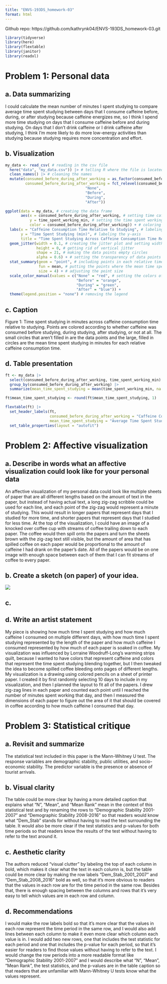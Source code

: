 ```yaml
---
title: "ENVS-193DS_homework-03"
format: html
---
```


Github repo: https://github.com/kathrynk04/ENVS-193DS_homework-03.git

```r
library(tidyverse)
library(here)
library(flextable)
library(janitor)
library(readxl)
```

# Problem 1: Personal data

## a. Data summarizing

I could calculate the mean number of minutes I spent studying to compare average time spent studying between days that I consume caffeine before, during, or after studying because caffeine energizes me, so I think I spend more time studying on days that I consume caffeine before and during studying. On days that I don't drink caffeine or I drink caffeine after studying, I think I'm more likely to do more low-energy activities than studying because studying requires more concentration and effort.

## b. Visualization

```r
my_data <- read_csv( # reading in the csv file
  here("data", "my_data.csv")) |> # telling R where the file is located
  clean_names() |> # cleaning the names
  mutate(consumed_before_during_after_working = as_factor(consumed_before_during_after_working), # making when the caffeine was consumed relative to studying a factor
         consumed_before_during_after_working = fct_relevel(consumed_before_during_after_working, # changing the factor orders
                                    "None",
                                    "Before",
                                    "During",
                                    "After")) 

ggplot(data = my_data, # creating the data frame
       aes(x = consumed_before_during_after_working, # setting time caffeine was consumed relative to studying as the x-axis
           y = time_spent_working_min, # setting the time spent working as the y-axis
           color = consumed_before_during_after_working)) + # coloring by time caffeine was consumed relative to studying
  labs(x = "Caffeine Consumption Time Relative to Studying", # labeling the x-axis
       y = "Time Spent Studying (min)", # labeling the y-axis
       title = "Time Spent Studying Across Caffeine Consumption Time Relative to Studying") + # creating the title
  geom_jitter(width = 0.1, # creating the jitter plot and setting width as 0.1
              height = 0, # getting rid of vertical jitter
              shape = 21, # making the data points empty circles
              alpha = 0.6) + # setting the transparency of data points
  stat_summary(geom = "point", # including points in each relative time
               fun = mean, # putting the points where the mean time spent studying is
               size = 4) + # adjusting the point size
  scale_color_manual(values = c("None" = "red", # setting the colors of each group
                                "Before" = "orange",
                                "During" = "green",
                                "After" = "blue")) +
  theme(legend.position = "none") # removing the legend
```

## c. Caption

Figure 1: Time spent studying in minutes across caffeine consumption time relative to studying. Points are colored according to whether caffeine was consumed before studying, during studying, after studying, or not at all. The small circles that aren't filled in are the data points and the large, filled in circles are the mean time spent studying in minutes for each relative caffeine consumption time.

## d. Table presentation

```r
ft <- my_data |> 
  select(consumed_before_during_after_working, time_spent_working_min) |> 
  group_by(consumed_before_during_after_working) |> 
  summarize(mean_time_spent_studying = mean(time_spent_working_min, na.rm = FALSE)) 

ft$mean_time_spent_studying <- round(ft$mean_time_spent_studying, 1)

flextable(ft) |> 
  set_header_labels(ft,
                    consumed_before_during_after_working = "Caffeine Consumption Time Relative to Studying",
                    mean_time_spent_studying = "Average Time Spent Studying (min)") |> 
  set_table_properties(layout = "autofit")
```

# Problem 2: Affective visualization

## a. Describe in words what an affective visualization could look like for your personal data

An affective visualization of my personal data could look like multiple sheets of paper that are all different lengths based on the amount of text in the paper, but instead of having actual text, a long zig-zag scribble could be used for each line, and each point of the zig-zag would represent a minute of studying. This would result in longer papers that represent days that I studied for more time, and shorter papers that represent days that I studied for less time. At the top of the visualization, I could have an image of a knocked over coffee cup with streams of coffee trailing down to each paper. The coffee would then spill onto the papers and turn the sheets brown with the zig-zag text still visible, but the amount of area that has spilled coffee on each paper would be proportional to the amount of caffeine I had drank on the paper's date. All of the papers would be on one image with enough space between each of them that I can fit streams of coffee to every paper.

## b. Create a sketch (on paper) of your idea.

![](images/sketch.png)

## c. 

## d. Write an artist statement

My piece is showing how much time I spent studying and how much caffeine I consumed on multiple different days, with how much time I spent studying represented by the length of the paper and how much caffeine I consumed represented by how much of each paper is soaked in coffee. My visualization was influenced by Lorraine Woodruff-Long's warming strips quilt, because I wanted to have colors that represent caffeine and colors that represent the time spent studying blending together, but I then tweaked the idea to become spilled coffee bleeding onto pages of different lengths. My visualization is a drawing using colored pencils on a sheet of printer paper. I created it by first randomly selecting 10 days to include in my visualization, and then I planned the layout to fit all of the papers. I drew zig-zag lines in each paper and counted each point until I reached the number of minutes spent working that day, and then I measured the dimensions of each paper to figure out the area of it that should be covered in coffee according to how much caffeine I consumed that day.

# Problem 3: Statistical critique

## a. Revisit and summarize

The statistical test included in this paper is the Mann-Whitney U test. The response variables are demographic stability, public utilities, and socio-economic stability. The predictor variable is the presence or absence of tourist arrivals.

## b. Visual clarity

The table could be more clear by having a more detailed caption that explains what "N", "Mean", and "Mean Rank" mean in the context of this statistical test and by renaming the rows to "Demographic Stability 2001-2007" and "Demographic Stability 2008-2016" so that readers would know what "Dem_Stab" stands for without having to read the text surrounding the table. It would also be more clear if the test statistics and p-values for both time periods so that readers know the results of the test without having to refer to the text around it.

## c. Aesthetic clarity

The authors reduced "visual clutter" by labeling the top of each column in bold, which makes it clear what the text in each column is, but the table could be more clear by making the row labels "Dem_Stab_2001_2007" and "Dem_Stab_2008_2016" bold as well, so that it's more obvious to readers that the values in each row are for the time period in the same row. Besides that, there is enough spacing between the columns and rows that it's very easy to tell which values are in each row and column.

## d. Recommendations

I would make the row labels bold so that it's more clear that the values in each row represent the time period in the same row, and I would also add lines between each column to make it even more clear which column each value is in. I would add two new rows, one that includes the test statistic for each period and one that includes the p-value for each period, so that it's easier for readers to find those values without having to refer to the text. I would change the row periods into a more readable format like "Demographic Stability 2001-2007" and I would describe what "N", "Mean", "Mean Rank", the test statistics, and the p-values are in the table caption so that readers that are unfamiliar with Mann-Whitney U tests know what the values represent.
